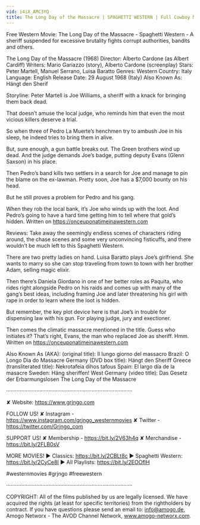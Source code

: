 ```yaml
---
vid: i4iX_AMC3YQ
title: The Long Day of the Massacre | SPAGHETTI WESTERN | Full Cowboy Movie | English | Wild West
---
```


Free Western Movie: The Long Day of the Massacre - Spaghetti Western - A sheriff suspended for excessive brutality fights corrupt authorities, bandits and others.

The Long Day of the Massacre (1968)
Director: Alberto Cardone (as Albert Cardiff)
Writers: Mario Gariazzo (story), Alberto Cardone (screenplay) 
Stars: Peter Martell, Manuel Serrano, Luisa Baratto
Genres: Western
Country: Italy
Language: English
Release Date: 29 August 1968 (Italy)
Also Known As: Hängt den Sherif

Storyline:
Peter Martell is Joe Williams, a sheriff with a knack for bringing them back dead.

That doesn’t amuse the local judge, who reminds him that even the most vicious killers deserve a trial.

So when three of Pedro La Muerte’s henchmen try to ambush Joe in his sleep, he indeed tries to bring them in alive.

But, sure enough, a gun battle breaks out. The Green brothers wind up dead. And the judge demands Joe’s badge, putting deputy Evans (Glenn Saxson) in his place.

Then Pedro’s band kills two settlers in a search for Joe and manage to pin the blame on the ex-lawman. Pretty soon, Joe has a $7,000 bounty on his head.

But he still proves a problem for Pedro and his gang.

When they rob the local bank, it’s Joe who winds up with the loot. And Pedro’s going to have a hard time getting him to tell where that gold’s hidden. Written on https://onceuponatimeinawestern.com

Reviews:
Take away the seemingly endless scenes of characters riding around, the chase scenes and some very unconvincing fisticuffs, and there wouldn’t be much left to this Spaghetti Western.

There are two pretty ladies on hand. Luisa Baratto plays Joe’s girlfriend. She wants to marry so she can stop traveling from town to town with her brother Adam, selling magic elixir.

Then there’s Daniela Giordano in one of her better roles as Paquita, who rides right alongside Pedro on his raids and comes up with many of the gang’s best ideas, including framing Joe and later threatening his girl with rape in order to learn where the loot is hidden.

But remember, the key plot device here is that Joe’s in trouble for dispensing law with his gun. For playing judge, jury and exectioner.

Then comes the climatic massacre mentioned in the title. Guess who initiates it? That’s right, Evans, the man who replaced Joe as sheriff. Hmm. Written on https://onceuponatimeinawestern.com

Also Known As (AKA):
(original title): Il lungo giorno del massacro
Brazil: O Longo Dia do Massacre
Germany (DVD box title): Hängt den Sheriff
Greece (transliterated title): Nekrotafeia dihos tafous
Spain: El largo día de la masacre
Sweden: Häng sheriffen!
West Germany (video title): Das Gesetz der Erbarmungslosen
The Long Day of the Massacre

····················································································

✘ Website: https://www.grjngo.com

FOLLOW US!
✘ Instagram - https://www.instagram.com/grjngo_westernmovies
✘ Twitter - https://twitter.com/Grjngo_com

SUPPORT US!
✘ Membership - https://bit.ly/2V63h4q
✘ Merchandise - https://bit.ly/2FLB0sV

MORE MOVIES! 
► Classics: https://bit.ly/2CBLt8c 
► Spaghetti Western: https://bit.ly/2CyCe8I 
► All Playlists: https://bit.ly/2EOOfIH 

#westernmovies #grjngo #freewestern

····················································································

COPYRIGHT: All of the films published by us are legally licensed. We have acquired the rights (at least for specific territories) from the rightholders by contract. If you have questions please send an email to: info@amogo.de, Amogo Networx - The AVOD Channel Network, www.amogo-networx.com.